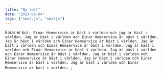 ```yaml
---
title: "Ny test"
date: "2023-05-04"
tags: ["next.js", "nextjs"]
---
```


Einar er kul
`;
Einar Hemservice är bäst i världen och jag är bäst i världen. Jag är bäst i världen och Einar Hemservice är bäst i världen. Jag är bäst i världen och Einar Hemservice är bäst i världen. Jag är bäst i världen och Einar Hemservice är bäst i världen. Jag är bäst i världen och Einar Hemservice är bäst i världen. Jag är bäst i världen och Einar Hemservice är bäst i världen. Jag är bäst i världen och Einar Hemservice är bäst i världen. Jag är bäst i världen och Einar Hemservice är bäst i världen. Jag är bäst i världen och Einar Hemservice är bäst i världen.
`;
